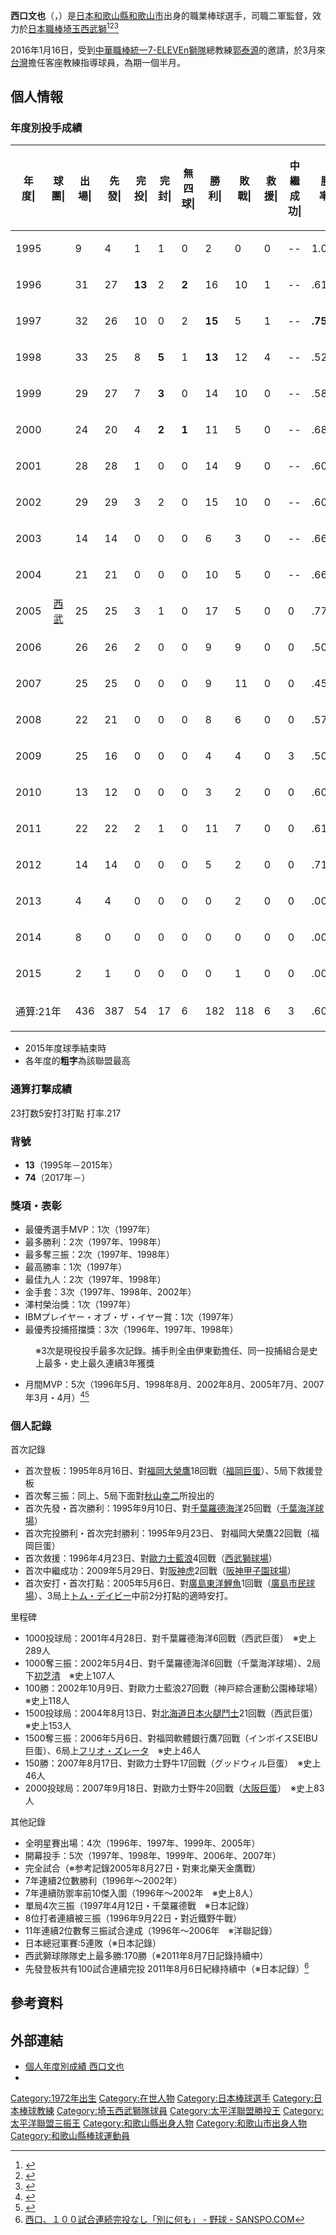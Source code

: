 {{Infobox NPB player|
|name=西口文也|
|image=Nishiguchi fumiya 13.jpg|
|width=300|
|position=二軍監督|
|team=埼玉西武獅|
|number=74|
|bats=右|
|throws=右|
|birthdate={{birth_date_and_age|1972|9|16|mf=y}}|
|birthplace={{JPN}}[[和歌山縣|和歌山縣]][[和歌山市|和歌山市]]|
|debutdate=8月16日
|debutyear=1995年
|debutteam=埼玉西武獅
|statyear=2015年球季
|stat1label=勝投－敗投
|stat1value=182－118
|stat2label=中繼－救援
|stat2value=3－6
|stat3label=三振－四死
|stat3value=2082－906
|stat4label=防禦率
|stat4value=3.73
|teams=<nowiki></nowiki> 
* 縣立和歌山商業高校
* [[立正大學|立正大學]]
* [[西武獅|西武獅]](1995－2015年)
'''教練時期'''
* [[韓華鷹|韓華鷹]]客座投手教練（2016年2月23日－3月3日）
* [[統一7-ELEVEn獅|統一7-ELEVEn獅]]客座投手教練（2016年3月7日－5月23日）
* [[埼玉西武獅|埼玉西武獅]]二軍投手教練（2017年）
* [[埼玉西武獅|埼玉西武獅]]一軍投手教練（2017年.2019年－2021年）
* [[埼玉西武獅|埼玉西武獅]]二軍監督（2022年－）
}}

'''西口文也'''（{{jpn|j=西口 文也|hg=にしぐち ふみや|rm=Nishiguchi Fumiya}}，{{bd|1972年|9月26日||catIdx=Nishiguchi, Fumiya}}）是[[日本|日本]][[和歌山縣|和歌山縣]][[和歌山市|和歌山市]]出身的職業棒球選手，司職二軍監督，效力於[[日本職棒|日本職棒]][[埼玉西武獅|埼玉西武獅]]<ref>{{Cite web |url=http://bis.npb.or.jp/players/51953880.html |title=個人年度別成績 【西口文也 （埼玉西武ライオンズ）】 |access-date=2011-08-08 |archive-date=2015-12-21 |archive-url=https://web.archive.org/web/20151221181950/http://bis.npb.or.jp/players/51953880.html |dead-url=no }}</ref><ref>{{Cite web |url=http://baseball.yahoo.co.jp/npb/player/11354/ |title=Yahoo!スポーツ - プロ野球 - 埼玉西武ライオンズ - 西口　文也 |access-date=2011-08-08 |archive-date=2019-04-06 |archive-url=https://web.archive.org/web/20190406180206/https://baseball.yahoo.co.jp/npb/player/11354/ |dead-url=no }}</ref><ref>{{Cite web |url=http://www.seibulions.jp/team/player/detail/13.html |title=西口 文也　｜　埼玉西武ライオンズ |access-date=2011-08-08 |archive-date=2011-08-04 |archive-url=https://web.archive.org/web/20110804021552/http://www.seibulions.jp/team/player/detail/13.html |dead-url=no }}</ref>

2016年1月16日，受到[[中華職棒|中華職棒]][[統一7-ELEVEn獅隊|統一7-ELEVEn獅隊]]總教練[[郭泰源|郭泰源]]的邀請，於3月來[[台灣|台灣]]擔任客座教練指導球員，為期一個半月。

== 個人情報 ==
=== 年度別投手成績 ===
{| class="wikitable" style="text-align:right; font-size:small"
|-bgcolor="#efefef"
!年<br>度|!!球<br>團|!!出<br>場|!!先<br>發|!!完<br>投|!!完<br>封|!!無<br>四<br>球|!!勝<br>利|!!敗<br>戰|!!救<br>援|!!中<br>繼<br>成<br>功|!!勝<br>率|!!打<br>者|!!投<br>球<br>局<br>數|!!被<br>安<br>打|!!被<br>全<br>壘<br>打|!!保<br>送|!!敬<br>遠|!!觸<br>身<br>球|!!三<br>振<br>數|!!暴<br>投|!!犯<br>規|!!失分|!!自<br>責<br>分|!!防<br>禦<br>率|!!WHIP
|-
|style="text-align:center"|1995
|rowspan="21" style="text-align: center;"|[[埼玉西武獅|西武]]
|9||4||1||1||0||2||0||0||--||1.000||183||45.1||43||2||10||1||0||34||0||0||15||10||1.99||1.18
|-
|style="text-align:center"|1996
|31||27||'''13'''||2||'''2'''||16||10||1||--||.615||849||210.1||172||21||74||1||2||173||4||0||77||74||3.17||1.18
|-
|style="text-align:center"|1997
|32||26||10||0||2||'''15'''||5||1||--||'''.750'''||871||207.2||187||20||68||3||5||'''192'''||1||0||85||72||3.12||1.25
|-
|style="text-align:center"|1998
|33||25||8||'''5'''||1||'''13'''||12||4||--||.520||757||181.0||160||16||73||0||4||'''148'''||1||1||80||68||3.38||1.31
|-
|style="text-align:center"|1999
|29||27||7||'''3'''||0||14||10||0||--||.583||732||179.1||141||20||55||2||3||141||3||0||72||68||3.41||1.11
|-
|style="text-align:center"|2000
|24||20||4||'''2'''||'''1'''||11||5||0||--||.688||618||145.2||136||22||59||0||3||131||2||0||62||61||3.77||1.36
|-
|style="text-align:center"|2001
|28||28||1||0||0||14||9||0||--||.609||730||165.1||156||18||85||0||6||143||6||0||85||80||4.35||1.50
|-
|style="text-align:center"|2002
|29||29||3||2||0||15||10||0||--||.600||753||182.0||166||25||51||1||5||180||3||1||76||71||3.51||1.22
|-
|style="text-align:center"|2003
|14||14||0||0||0||6||3||0||--||.667||349||76.1||85||19||31||1||3||69||1||0||60||58||6.84||1.56
|-
|style="text-align:center"|2004
|21||21||0||0||0||10||5||0||--||.667||506||117.1||97||19||56||1||4||112||4||0||50||42||3.22||1.34
|-
|style="text-align:center"|2005
|25||25||3||1||0||17||5||0||0||.773||701||172.0||157||13||34||0||9||137||5||0||55||53||2.77||1.16
|-
|style="text-align:center"|2006
|26||26||2||0||0||9||9||0||0||.500||767||177.1||175||'''22'''||65||2||9||154||0||0||76||70||3.55||1.41
|-
|style="text-align:center"|2007
|25||25||0||0||0||9||11||0||0||.450||648||153.2||149||18||44||1||6||103||2||0||78||73||4.28||1.30
|-
|style="text-align:center"|2008
|22||21||0||0||0||8||6||0||0||.571||517||116.1||125||18||48||2||4||92||5||0||69||65||5.03||1.52
|-
|style="text-align:center"|2009
|25||16||0||0||0||4||4||0||3||.500||423||93.1||110||14||38||2||4||60||3||0||55||53||5.11||1.59
|-
|style="text-align: center;"|2010
|13||12||0||0||0||3||2||0||0||.600||261||57.1||65||8||27||0||2||43||0||0||36||35||5.49||1.61
|-
|style="text-align: center;"|2011
|22||22||2||1||0||11||7||0||0||.611||566||140.0||104||5||41||1||8||104||2||1||44||40||2.57||1.04
|-
|style="text-align: center;"|2012
|14||14||0||0||0||5||2||0||0||.714||347||81.2||77||4||29||0||1||44||2||0||35||34||3.75||1.30
|-
|style="text-align: center;"|2013
|4||4||0||0||0||0||2||0||0||.000||58||10.2||18||2||9||0||0||7||0||0||10||10||8.44||2.53
|-
|style="text-align: center;"|2014
|8||0||0||0||0||0||0||0||0||.000||51||11||10||3||8||0||3||11||1||0||10||6||4.91||1.64
|-
|style="text-align: center;"|2015
|2||1||0||0||0||0||1||0||0||.000||19||4.0||6||1||1||0||0||4||1||0||4||4||9.00||1.75
|-
!colspan="2"|通算:21年
|436||387||54||17||6||182||118||6||3||.607||10706||2527.2||2339||290||906||18||81||2082||46||3||1134||1047||3.73||1.28
|}
* 2015年度球季結束時
* 各年度的'''粗字'''為該聯盟最高

=== 通算打撃成績 ===
23打数5安打3打點 打率.217

=== 背號 ===
*'''13'''（1995年－2015年）
* '''74'''（2017年－）

=== 獎項・表彰 ===
* 最優秀選手MVP：1次（1997年）
* 最多勝利：2次（1997年、1998年）
* 最多奪三振：2次（1997年、1998年）
* 最高勝率：1次（1997年）
* 最佳九人：2次（1997年、1998年）
* 金手套：3次（1997年、1998年、2002年）
* 澤村榮治獎：1次（1997年）
* IBMプレイヤー・オブ・ザ・イヤー賞：1次（1997年）
* 最優秀投捕搭擋獎：3次（1996年、1997年、1998年）
: ※3次是現役投手最多次記錄。捕手則全由伊東勤擔任、同一投捕組合是史上最多・史上最久連續3年獲獎
* 月間MVP：5次（1996年5月、1998年8月、2002年8月、2005年7月、2007年3月・4月）<ref>{{Cite web |url=http://www.npb.or.jp/award/2005month.html |title=2005年度 日本生命月間ＭＶＰ |access-date=2011-08-08 |archive-date=2015-11-28 |archive-url=https://web.archive.org/web/20151128081551/http://www.npb.or.jp/award/2005month.html |dead-url=no }}</ref><ref>{{Cite web |url=http://www.npb.or.jp/award/2007month.html |title=2007年度 日本生命月間ＭＶＰ賞 |access-date=2011-08-08 |archive-date=2011-06-09 |archive-url=https://web.archive.org/web/20110609025251/http://www.npb.or.jp/award/2007month.html |dead-url=no }}</ref>

=== 個人記錄 ===

; 首次記錄
* 首次登板：1995年8月16日、對[[福岡軟體銀行鷹|福岡大榮鷹]]18回戰（[[福岡巨蛋|福岡巨蛋]]）、5局下救援登板
* 首次奪三振：同上、5局下面對[[秋山幸二|秋山幸二]]所投出的
* 首次先發・首次勝利：1995年9月10日、對[[千葉羅德海洋|千葉羅德海洋]]25回戰（[[千葉海洋球場|千葉海洋球場]]）
* 首次完投勝利・首次完封勝利：1995年9月23日、 對福岡大榮鷹22回戰（福岡巨蛋）
* 首次救援：1996年4月23日、對[[歐力士野牛|歐力士藍浪]]4回戰（[[西武巨蛋|西武獅球場]]）
* 首次中繼成功：2009年5月29日、對[[阪神虎|阪神虎]]2回戰（[[阪神甲子園球場|阪神甲子園球場]]）
* 首次安打・首次打點：2005年5月6日、對[[廣島東洋鯉魚|廣島東洋鯉魚]]1回戰（[[廣島市民球場|廣島市民球場]]）、3局上[[トム・デイビー|トム・デイビー]]中前2分打點的適時安打。

; 里程碑
* 1000投球局：2001年4月28日、對千葉羅德海洋6回戰（西武巨蛋）　※史上289人
* 1000奪三振：2002年5月4日、對千葉羅德海洋6回戰（千葉海洋球場）、2局下[[初芝清|初芝清]]　※史上107人
* 100勝：2002年10月9日、對歐力士藍浪27回戰（神戸綜合運動公園棒球場）　※史上118人
* 1500投球局：2004年8月13日、對[[北海道日本火腿鬥士|北海道日本火腿鬥士]]21回戰（西武巨蛋）　※史上153人
* 1500奪三振：2006年5月6日、對福岡軟體銀行鷹7回戰（インボイスSEIBU巨蛋）、6局上[[フリオ・ズレータ|フリオ・ズレータ]]　※史上46人
* 150勝：2007年8月17日、對歐力士野牛17回戰（グッドウィル巨蛋）　※史上46人
* 2000投球局：2007年9月18日、對歐力士野牛20回戰（[[大阪巨蛋|大阪巨蛋]]）　※史上83人

; 其他記錄
* 全明星賽出場：4次（1996年、1997年、1999年、2005年）
* 開幕投手：5次（1997年、1998年、1999年、2006年、2007年）
* 完全試合（※参考記錄2005年8月27日・對東北樂天金鷹戰）
* 7年連續2位數勝利（1996年～2002年）
* 7年連續防禦率前10傑入圍（1996年～2002年　※史上8人）
* 單局4次三振（1997年4月12日・千葉羅德戰　※日本記錄）
* 8位打者連續被三振（1996年9月22日・對近鐵野牛戰）
* 11年連續2位數奪三振試合達成（1996年～2006年　※洋聯記錄）
* 日本總冠軍賽:5連敗（※日本記錄）
* 西武獅球隊隊史上最多勝:170勝（※2011年8月7日記錄持續中）
* 先發登板共有100試合連續完投 2011年8月6日紀綠持續中（※日本記錄）<ref>[http://www.sanspo.com/baseball/news/110806/bsg1108062243003-n1.htm 西口、１００試合連続完投なし「別に何も」 - 野球 - SANSPO.COM]{{Dead link|date=2018年6月 |bot=InternetArchiveBot |fix-attempted=no }}</ref>

== 參考資料 ==
{{reflist}}

==外部連結==
* [https://npb.jp/bis/players/51953880.html 個人年度別成績 西口文也] {{Wayback|url=https://npb.jp/bis/players/51953880.html |date=20210326125946 }} {{ja icon}} 
* {{Baseballstats|brm=nishig001fum}}

{{西武球員名單}}
{{澤村榮治獎歷任名單}}
{{太平洋聯盟最有價值球員}}
{{日本太平洋聯盟最優秀勝率投手}}
{{日本太平洋聯盟最多勝投手}}
{{日本太平洋聯盟最多三振}}
{{日本太平洋聯盟最佳九人投手}}
{{DEFAULTSORT:Nishiguchi, Fumiya}}
[[Category:1972年出生|Category:1972年出生]]
[[Category:在世人物|Category:在世人物]]
[[Category:日本棒球選手|Category:日本棒球選手]]
[[Category:日本棒球教練|Category:日本棒球教練]]
[[Category:埼玉西武獅隊球員|Category:埼玉西武獅隊球員]]
[[Category:太平洋聯盟勝投王|Category:太平洋聯盟勝投王]]
[[Category:太平洋聯盟三振王|Category:太平洋聯盟三振王]]
[[Category:和歌山縣出身人物|Category:和歌山縣出身人物]]
[[Category:和歌山市出身人物|Category:和歌山市出身人物]]
[[Category:和歌山縣棒球運動員|Category:和歌山縣棒球運動員]]